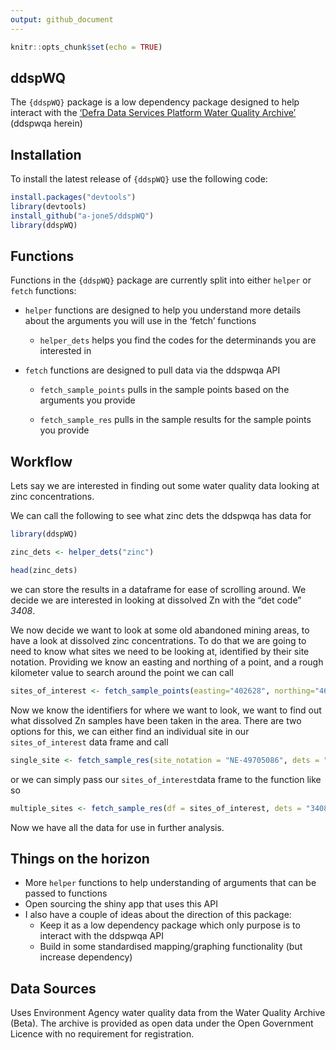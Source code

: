 ```yaml
---
output: github_document
---
```


```r
knitr::opts_chunk$set(echo = TRUE)
```

## ddspWQ

The `{ddspWQ}` package is a low dependency package designed to help interact with the ['Defra Data Services Platform Water Quality Archive'](https://environment.data.gov.uk/water-quality/view/doc/reference) (ddspwqa herein)

## Installation

To install the latest release of `{ddspWQ}` use the following code:

```r
install.packages("devtools")
library(devtools)
install_github("a-jone5/ddspWQ")
library(ddspWQ)
```

## Functions

Functions in the `{ddspWQ}` package are currently split into either `helper` or `fetch` functions:

-   `helper` functions are designed to help you understand more details about the arguments you will use in the 'fetch' functions

    -   `helper_dets` helps you find the codes for the determinands you are interested in

-   `fetch` functions are designed to pull data via the ddspwqa API

    -   `fetch_sample_points` pulls in the sample points based on the arguments you provide

    -   `fetch_sample_res` pulls in the sample results for the sample points you provide

## Workflow

Lets say we are interested in finding out some water quality data looking at zinc concentrations.

We can call the following to see what zinc dets the ddspwqa has data for

```r
library(ddspWQ)

zinc_dets <- helper_dets("zinc")

head(zinc_dets)

```

we can store the results in a dataframe for ease of scrolling around. We decide we are interested in looking at 
dissolved Zn with the "det code" *3408*.

We now decide we want to look at some old abandoned mining areas, to have a look at dissolved
zinc concentrations. To do that we are going to need to know what sites 
we need to be looking at, identified by their site notation. Providing we know an 
easting and northing of a point, and a rough kilometer value to search around the point we can call

```r

sites_of_interest <- fetch_sample_points(easting="402628", northing="463188", distance = 2)

```

Now we know the identifiers for where we want to look, we want to find out what dissolved Zn
samples have been taken in the area. There are two options for this, we can either find an 
individual site in our `sites_of_interest` data frame and call

```r

single_site <- fetch_sample_res(site_notation = "NE-49705086", dets = "3408")

```

or we can simply pass our `sites_of_interest`data frame to the function like so  

```r

multiple_sites <- fetch_sample_res(df = sites_of_interest, dets = "3408")

```


Now we have all the data for use in further analysis.

## Things on the horizon 

-   More `helper` functions to help understanding of arguments that can be passed to functions 
-   Open sourcing the shiny app that uses this API
-   I also have a couple of ideas about the direction of this package:
    -   Keep it as a low dependency package which only purpose is to interact with the 
        ddspwqa API
    -   Build in some standardised mapping/graphing functionality (but increase dependency)
    
## Data Sources

Uses Environment Agency water quality data from the Water Quality Archive (Beta). The archive is provided as open data under the Open Government Licence with no requirement for registration.
